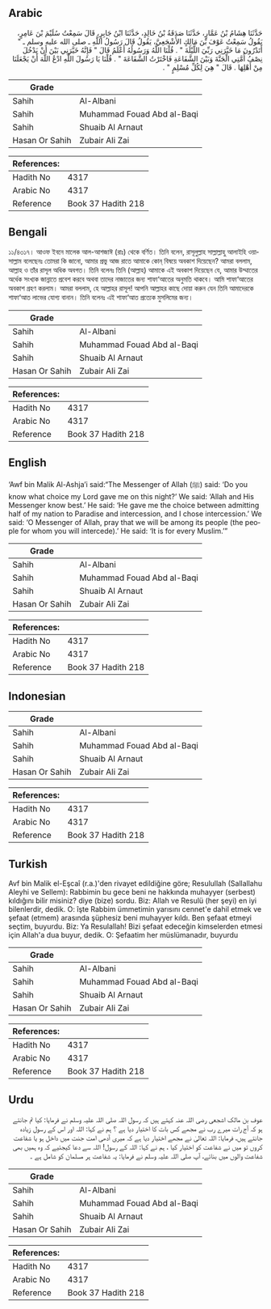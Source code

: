 ## Arabic


<div dir="rtl" lang="ar" style={{fontSize:'larger',backgroundColor:'#f8f9fa',padding:20}}>
حَدَّثَنَا هِشَامُ بْنُ عَمَّارٍ، حَدَّثَنَا صَدَقَةُ بْنُ خَالِدٍ، حَدَّثَنَا ابْنُ جَابِرٍ، قَالَ سَمِعْتُ سُلَيْمَ بْنَ عَامِرٍ، يَقُولُ سَمِعْتُ عَوْفَ بْنَ مَالِكٍ الأَشْجَعِيَّ، يَقُولُ قَالَ رَسُولُ اللَّهِ ـ صلى الله عليه وسلم ـ ‏"‏ أَتَدْرُونَ مَا خَيَّرَنِي رَبِّيَ اللَّيْلَةَ ‏"‏ ‏.‏ قُلْنَا اللَّهُ وَرَسُولُهُ أَعْلَمُ قَالَ ‏"‏ فَإِنَّهُ خَيَّرَنِي بَيْنَ أَنْ يَدْخُلَ نِصْفُ أُمَّتِي الْجَنَّةَ وَبَيْنَ الشَّفَاعَةِ فَاخْتَرْتُ الشَّفَاعَةَ ‏"‏ ‏.‏ قُلْنَا يَا رَسُولَ اللَّهِ ادْعُ اللَّهَ أَنْ يَجْعَلَنَا مِنْ أَهْلِهَا ‏.‏ قَالَ ‏"‏ هِيَ لِكُلِّ مُسْلِمٍ ‏"‏ ‏.‏
</div>
<div style={{backgroundColor:'#f8f9fa',padding:20, marginBottom: 10}}><table> <thead> <tr> <th>Grade</th> <th></th> </tr> </thead> <tbody> <tr><td>Sahih</td><td>Al-Albani</td></tr><tr><td>Sahih</td><td>Muhammad Fouad Abd al-Baqi</td></tr><tr><td>Sahih</td><td>Shuaib Al Arnaut</td></tr><tr><td>Hasan Or Sahih</td><td>Zubair Ali Zai</td></tr></tbody></table><table> <thead> <tr> <th>References:</th> <th></th> </tr> </thead> <tbody><tr><td>Hadith No</td><td>4317</td></tr><tr><td>Arabic No</td><td>4317</td></tr><tr><td>Reference</td><td>Book 37 Hadith 218</td></tr></tbody></table></div>

## Bengali


<div dir="ltr" lang="bn" style={{fontSize:'larger',backgroundColor:'#f8f9fa',padding:20}}>
১১/৪৩১৭। আওফ ইবনে মালেক আল-আশজাঈ (রাঃ) থেকে বর্ণিত। তিনি বলেন, রাসূলুল্লাহ সাল্লাল্লাহু আলাইহি ওয়াসাল্লাম বলেছেনঃ তোমরা কি জানো, আমার প্রভু আজ রাতে আমাকে কোন্ বিষয়ে অবকাশ দিয়েছেন? আমরা বললাম, আল্লাহ ও তাঁর রাসূল অধিক অবগত। তিনি বলেনঃ তিনি (আল্লাহ) আমাকে এই অবকাশ দিয়েছেন যে, আমার উম্মাতের অর্ধেক সংখ্যক জান্নাতে প্রবেশ করবে অথবা তাদের নাজাতের জন্য শাফা‘আতের অনুমতি থাকবে। আমি শাফা‘আতের অবকাশ গ্রহণ করলাম। আমরা বললাম, হে আল্লাহর রাসূল! আপনি আল্লাহর কাছে দোয়া করুন যেন তিনি আমাদেরকে শাফা‘আত লাভের যোগ্য বানান। তিনি বলেনঃ এই শাফা‘আত প্রত্যেক মুসলিমের জন্য।
</div>
<div style={{backgroundColor:'#f8f9fa',padding:20, marginBottom: 10}}><table> <thead> <tr> <th>Grade</th> <th></th> </tr> </thead> <tbody> <tr><td>Sahih</td><td>Al-Albani</td></tr><tr><td>Sahih</td><td>Muhammad Fouad Abd al-Baqi</td></tr><tr><td>Sahih</td><td>Shuaib Al Arnaut</td></tr><tr><td>Hasan Or Sahih</td><td>Zubair Ali Zai</td></tr></tbody></table><table> <thead> <tr> <th>References:</th> <th></th> </tr> </thead> <tbody><tr><td>Hadith No</td><td>4317</td></tr><tr><td>Arabic No</td><td>4317</td></tr><tr><td>Reference</td><td>Book 37 Hadith 218</td></tr></tbody></table></div>

## English


<div dir="ltr" lang="en" style={{fontSize:'larger',backgroundColor:'#f8f9fa',padding:20}}>
‘Awf bin Malik Al-Ashja’i said:“The Messenger of Allah (ﷺ) said: ‘Do you know what choice my Lord gave me on this night?’ We said: ‘Allah and His Messenger know best.’ He said: ‘He gave me the choice between admitting half of my nation to Paradise and intercession, and I chose intercession.’ We said: ‘O Messenger of Allah, pray that we will be among its people (the people for whom you will intercede).’ He said: ‘It is for every Muslim.’”
</div>
<div style={{backgroundColor:'#f8f9fa',padding:20, marginBottom: 10}}><table> <thead> <tr> <th>Grade</th> <th></th> </tr> </thead> <tbody> <tr><td>Sahih</td><td>Al-Albani</td></tr><tr><td>Sahih</td><td>Muhammad Fouad Abd al-Baqi</td></tr><tr><td>Sahih</td><td>Shuaib Al Arnaut</td></tr><tr><td>Hasan Or Sahih</td><td>Zubair Ali Zai</td></tr></tbody></table><table> <thead> <tr> <th>References:</th> <th></th> </tr> </thead> <tbody><tr><td>Hadith No</td><td>4317</td></tr><tr><td>Arabic No</td><td>4317</td></tr><tr><td>Reference</td><td>Book 37 Hadith 218</td></tr></tbody></table></div>

## Indonesian


<div dir="ltr" lang="id" style={{fontSize:'larger',backgroundColor:'#f8f9fa',padding:20}}>

</div>
<div style={{backgroundColor:'#f8f9fa',padding:20, marginBottom: 10}}><table> <thead> <tr> <th>Grade</th> <th></th> </tr> </thead> <tbody> <tr><td>Sahih</td><td>Al-Albani</td></tr><tr><td>Sahih</td><td>Muhammad Fouad Abd al-Baqi</td></tr><tr><td>Sahih</td><td>Shuaib Al Arnaut</td></tr><tr><td>Hasan Or Sahih</td><td>Zubair Ali Zai</td></tr></tbody></table><table> <thead> <tr> <th>References:</th> <th></th> </tr> </thead> <tbody><tr><td>Hadith No</td><td>4317</td></tr><tr><td>Arabic No</td><td>4317</td></tr><tr><td>Reference</td><td>Book 37 Hadith 218</td></tr></tbody></table></div>

## Turkish


<div dir="ltr" lang="tr" style={{fontSize:'larger',backgroundColor:'#f8f9fa',padding:20}}>
Avf bin Malik el-Eşcaî (r.a.)'den rivayet edildiğine göre; Resulullah (Sallallahu Aleyhi ve Sellem): Rabbimin bu gece beni ne hakkında muhayyer (serbest) kıldığını bilir misiniz? diye (bize) sordu. Biz: Allah ve Resulü (her şeyi) en iyi bilenlerdir, dedik. O: îşte Rabbim ümmetimin yarısını cennet'e dahil etmek ve şefaat (etmem) arasında şüphesiz beni muhayyer kıldı. Ben şefaat etmeyi seçtim, buyurdu. Biz: Ya Resulallah! Bizi şefaat edeceğin kimselerden etmesi için Allah'a dua buyur, dedik. O: Şefaatim her müslümanadır, buyurdu
</div>
<div style={{backgroundColor:'#f8f9fa',padding:20, marginBottom: 10}}><table> <thead> <tr> <th>Grade</th> <th></th> </tr> </thead> <tbody> <tr><td>Sahih</td><td>Al-Albani</td></tr><tr><td>Sahih</td><td>Muhammad Fouad Abd al-Baqi</td></tr><tr><td>Sahih</td><td>Shuaib Al Arnaut</td></tr><tr><td>Hasan Or Sahih</td><td>Zubair Ali Zai</td></tr></tbody></table><table> <thead> <tr> <th>References:</th> <th></th> </tr> </thead> <tbody><tr><td>Hadith No</td><td>4317</td></tr><tr><td>Arabic No</td><td>4317</td></tr><tr><td>Reference</td><td>Book 37 Hadith 218</td></tr></tbody></table></div>

## Urdu


<div dir="rtl" lang="ur" style={{fontSize:'larger',backgroundColor:'#f8f9fa',padding:20}}>
عوف بن مالک اشجعی رضی اللہ عنہ کہتے ہیں کہ رسول اللہ صلی اللہ علیہ وسلم نے فرمایا: کیا تم جانتے ہو کہ آج رات میرے رب نے مجھے کس بات کا اختیار دیا ہے ؟ ہم نے کہا: اللہ اور اس کے رسول زیادہ جانتے ہیں، فرمایا: اللہ تعالیٰ نے مجھے اختیار دیا ہے کہ میری آدھی امت جنت میں داخل ہو یا شفاعت کروں تو میں نے شفاعت کو اختیار کیا ، ہم نے کہا: اللہ کے رسول! اللہ سے دعا کیجئیے کہ وہ ہمیں بھی شفاعت والوں میں بنائے، آپ صلی اللہ علیہ وسلم نے فرمایا: یہ شفاعت ہر مسلمان کو شامل ہے ۔
</div>
<div style={{backgroundColor:'#f8f9fa',padding:20, marginBottom: 10}}><table> <thead> <tr> <th>Grade</th> <th></th> </tr> </thead> <tbody> <tr><td>Sahih</td><td>Al-Albani</td></tr><tr><td>Sahih</td><td>Muhammad Fouad Abd al-Baqi</td></tr><tr><td>Sahih</td><td>Shuaib Al Arnaut</td></tr><tr><td>Hasan Or Sahih</td><td>Zubair Ali Zai</td></tr></tbody></table><table> <thead> <tr> <th>References:</th> <th></th> </tr> </thead> <tbody><tr><td>Hadith No</td><td>4317</td></tr><tr><td>Arabic No</td><td>4317</td></tr><tr><td>Reference</td><td>Book 37 Hadith 218</td></tr></tbody></table></div>